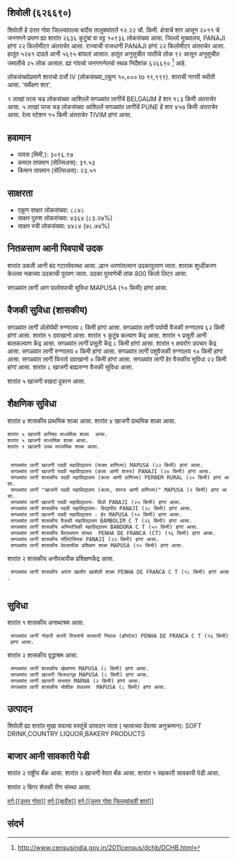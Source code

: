 {{माहितीचौकट भारतीय न्यायक्षेत्र
|प्रकार=शार
|जनगणना २०११_स्थलनिर्देशांक=626690
|स्थानीक_नांव=शिवोली
|तालुका_नांव=बार्देस
|जिल्लो_नांव=उत्तर गोवा
|राज्य_नांव =गोवा
|विभाग=
|जिल्लो =[[उत्तर गोवा]]
|तालुका_नांवे =[[बार्देस]]
|लागींचें शार=[[BELGAUM]]
|अक्षांश=
|रेखांश=
|शोधक_स्थान =right
|क्षेत्रफळ_एकूण=12.22
|दर्या सपाटी पसून उंची=
|लोकसंख्या_एकूण=10936
|लोकसंख्या_वर्स=2011
|लोकसंख्या_घनत्व=894
|लोकसंख्या_पुरूश=5241
|लोकसंख्या_स्त्री=5695
|लिंग_गुणोत्तर=1086
|अधिकृत_भाशा=[[कोंकणी, मराठी]]
}}

== शिवोली (६२६६९०) ==

शिवोली हें उत्तर गोवा जिल्ल्यांतल्या बार्देस तालुक्यांतलें १२.२२ चौ. किमी. क्षेत्राचें शार आसून २०११ चे जनगणने प्रमाण ह्या शारांत २६३६ कुटुंबां वा वट्ट १०९३६ लोकसंख्या आसा. जिल्लो मुख्यालय, PANAJI हांगां २२ किलोमीटर अंतराचेर आसा. राज्याची राजधानी PANAJI हांगां २२ किलोमीटर अंतराचेर आसा.   हातूंत ५२४१ दादले आनी ५६९५ बांयलां आसात. हातूंत अनुसुचीत जातीचे लोक ९२ आसून अनुसुचीत जमातीचे २५ लोक आसात. ह्या गांवचो जनगणनेतचो स्थळ निर्देशांक ६२६६९०  <ref>http://www.censusindia.gov.in/2011census/dchb/DCHB.html</ref> आहे.

लोकसंख्योप्रमाणे शाराचो दर्जो IV (लोकसंख्या_एकूण १०,००० to १९,९९९).
शाराची नागरी स्थीती आसा. 'सर्वेक्षण शार'.

१  लाखां परस चड लोकसंख्या आशिल्लें सगळ्यांत लागींचें BELGAUM हें शार १८३ किमी अंतराचेर आसा. ५  लाखां परस चड लोकसंख्या आशिल्लें सगळ्यांत लागींचें PUNE हें शार ४५७ किमी अंतराचेर आसा. रेल्व स्टेशन १५ किमी अंतराचेर TIVIM हांगां आसा.


== हवामान ==  
* पावस (मिमी.): ३०९६.९७ 
* कमाल तापमान (सेल्सिअस): ३१.५३
* किमान तापमान (सेल्सिअस): २३.५१


== साक्षरता ==  
* एकूण साक्षर लोकसंख्या: ८८४८
* साक्षर पुरुश लोकसंख्या: ४३६४ (८३.२७%)
* साक्षर स्त्री लोकसंख्या: ४४८४ (७८.७४%)


== नितळसाण आनी पिवपाचें उदक ==  
शारांत उकती आनी बंद गटारवेवस्था आसा.
ल्हान धरणांतल्यान उदकापुरवण जाता. शाराक शुध्दीकरण केल्ल्या नळाच्या उदकाची पुरवण जाता. उदका पुरवणेची तांक 800 किलो लिटर आसा.

सगळ्यांत लागीं आग पालोवपाची सुविधा MAPUSA (१० किमी) हांगां आसा.


== वैजकी सुविधा (शासकीय) ==
सगळ्यांत लागीं अ‍ॅलोपॅथी रुग्णालय ८ किमी हांगां आसा.
सगळ्यांत लागीं पर्यायी वैजकी रुग्णालय ६२ किमी हांगां आसा.
﻿शारांत १ दवाखानो आसा.
﻿शारांत १ कुटूंब कल्याण केंद्र आसा.
﻿शारांत १ प्रसूती आनी बालकल्याण केंद्र आसा.
सगळ्यांत लागीं प्रसूती केंद्र ८ किमी हांगां आसा.
﻿शारांत १ क्षयरोग उपचार केंद्र  आसा.
सगळ्यांत लागीं रुग्णालय ० किमी हांगां आसा.
सगळ्यांत लागीं पशुवैजकी रुग्णालय  १० किमी हांगां आसा.
सगळ्यांत लागीं फिरतो दवाखानो ० किमी हांगां आसा.
सगळ्यांत लागीं हेर वैजकीय सुविधा २२ किमी हांगां आसा.
शारांत ८ खाजगी बाह्यरुग्ण वैजकी सुविधा आसा.


शारांत ५ खाजगी वखदां दुकान आसा.


== शैक्षणिक सुविधा ==
शारांत ४ शासकीय प्राथमिक शाळा आसा. शारांत ४ खाजगी प्राथमिक शाळा आसा. 
 शारांत ५ खाजगी कनिश्ठ माध्यमिक शाळा  आसा.  
 शारांत ५ खाजगी माध्यमिक शाळा आसा.  
 ﻿शारांत १ खाजगी उच्च माध्यमिक शाळा आसा.  
   
   
  सगळ्यांत लागीं खाजगी पदवी महाविद्यालय (फक्त वाणिज्य) MAPUSA (२२ किमी) हांगां आसा.
  सगळ्यांत लागीं खाजगी पदवी महाविद्यालय (कला आणी शास्त्र) PANAJI (२४ किमी) हांगां आसा.
  सगळ्यांत लागीं शासकीय पदवी महाविद्यालय (कला आणी वाणिज्य) PERNEM RURAL (२० किमी) हांगां आसा.
  सगळ्यांत लागीं "खाजगी पदवी महाविद्यालय (कला, शास्त्र आणी वाणिज्य)" MAPUSA (९ किमी) हांगां आसा.
  सगळ्यांत लागीं खाजगी पदवी महाविद्यालय- विधी PANAJI (२५ किमी) हांगां आसा.
  सगळ्यांत लागीं शासकीय पदवी महाविद्यालय- विद्यापीठ PANAJI (२८ किमी) हांगां आसा.
  सगळ्यांत लागीं खाजगी पदवी महाविद्यालय - हेर MAPUSA (१० किमी) हांगां आसा.
  सगळ्यांत लागीं शासकीय वैजकी महाविद्यालय BAMBOLIM C T (२६ किमी) हांगां आसा.
  सगळ्यांत लागीं शासकीय अभियांत्रिकी महाविद्यालय BANDORA C T (५० किमी) हांगां आसा.
  सगळ्यांत लागीं शासकीय वैवस्थापन संस्था  PENHA DE FRANCA (CT) (१६ किमी) हांगां आसा.
  सगळ्यांत लागीं शासकीय पॉलिटेक्निक PANAJI (२२ किमी) हांगां आसा.
  सगळ्यांत लागीं शासकीय वेवसायीक प्रशिक्षण शाळा MAPUSA (१० किमी) हांगां आसा.
शारांत २ शासकीय अनौपचारीक प्रशिक्षणकेंद्र  आसा.   
  सगळ्यांत लागीं शासकीय अपंगां खातीर खाशेली शाळा PENHA DE FRANCA C T (१८ किमी) हांगां आसा.
   


== सुविधा ==
﻿शारांत १ शासकीय अनाथाश्रम आसा.   
  सगळ्यांत लागीं नोकरी करपी स्त्रियांचें सरकारी निवास (हॉस्टेल) PENHA DE FRANCA C T (१६ किमी) हांगां आसा.
शारांत २ शासकीय वृद्धाश्रम आसा.   
  सगळ्यांत लागीं शासकीय खेळांगण MAPUSA (८ किमी) हांगां आसा.
  सगळ्यांत लागीं खाजगी चित्रपटगृह MAPUSA (८ किमी) हांगां आसा.
  सगळ्यांत लागीं खाजगी सभाघर MARNA (२ किमी) हांगां आसा.
  सगळ्यांत लागीं शासकीय भौशीक ग्रंथालय  MAPUSA (८ किमी) हांगां आसा.


== उत्पादन ==
शिवोली ह्या शारांत मुखा वयल्या वस्तूंचें उत्पादन जाता ( म्हत्वाच्या देंवत्या अनुक्रमान): SOFT DRINK,COUNTRY LIQUOR,BAKERY PRODUCTS


== बाजार आनी सावकारी पेडी  ==
शारांत २ राष्ट्रीय बँक आसा.
शारांत २ खाजगी वेपार बँक आसा.
﻿शारांत १ सहकारी सावकारी पेडी  आसा.

शारांत २ बिगर शेतकी रीण संस्था आसा.



[[वर्ग:[[उत्तर गोवा]]]]
[[वर्ग:[[बार्देस]]]]
[[वर्ग:[[उत्तर गोवा जिल्ल्यांतलीं शारां]]]]


== संदर्भ ==
 


